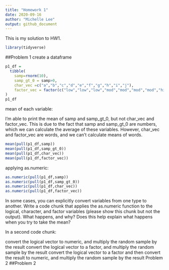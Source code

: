 ```yaml
---
title: "Homework 1"
date: 2020-09-16
author: "Michelle Lee"
output: github_document
---
```


This is my solution to HW1.

```r
library(tidyverse)
```

##Problem 1
create a dataframe
```r
p1_df = 
  tibble(
    samp=rnorm(10),
    samp_gt_0 = samp>0,
    char_vec =c("a","b","c","d","e","f","g","h","i","j"), 
    factor_vec = factor(c("low","low","low","mod","mod","mod","mod","high","high","high"))
)
p1_df
```

mean of each variable: 

I'm able to print the mean of samp and samp_gt_0, but not char_vec and factor_vec. This is due to the fact that samp and samp_gt_0 are numbers, which we can calculate the average of these variables. However, char_vec and factor_vec are words, and we can't calculate means of words.

```r
mean(pull(p1_df,samp))
mean(pull(p1_df,samp_gt_0))
mean(pull(p1_df,char_vec))
mean(pull(p1_df,factor_vec))
```
applying as.numeric:

```r
as.numeric(pull(p1_df,samp))
as.numeric(pull(p1_df,samp_gt_0))
as.numeric(pull(p1_df,char_vec))
as.numeric(pull(p1_df,factor_vec))
```


In some cases, you can explicitly convert variables from one type to another. Write a code chunk that applies the as.numeric function to the logical, character, and factor variables (please show this chunk but not the output). What happens, and why? Does this help explain what happens when you try to take the mean?

In a second code chunk:

convert the logical vector to numeric, and multiply the random sample by the result
convert the logical vector to a factor, and multiply the random sample by the result
convert the logical vector to a factor and then convert the result to numeric, and multiply the random sample by the result
Problem 2
##Problem 2
